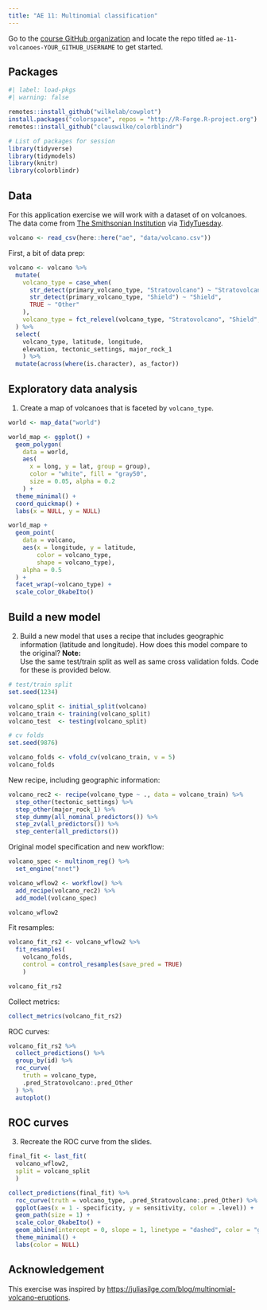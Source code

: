 ```yaml
---
title: "AE 11: Multinomial classification"
---
```


::: callout-important
Go to the [course GitHub organization](https://github.com/sta210-s22) and locate the repo titled `ae-11-volcanoes-YOUR_GITHUB_USERNAME` to get started.
:::

## Packages

```r
#| label: load-pkgs
#| warning: false

remotes::install_github("wilkelab/cowplot")
install.packages("colorspace", repos = "http://R-Forge.R-project.org")
remotes::install_github("clauswilke/colorblindr")

# List of packages for session
library(tidyverse)
library(tidymodels)
library(knitr)
library(colorblindr)

```

## Data

For this application exercise we will work with a dataset of on volcanoes. The data come from [The Smithsonian Institution](https://volcano.si.edu/) via [TidyTuesday](https://github.com/rfordatascience/tidytuesday/blob/master/data/2020/2020-05-12/readme.md).

```r
volcano <- read_csv(here::here("ae", "data/volcano.csv"))
```

First, a bit of data prep:

```r
volcano <- volcano %>%
  mutate(
    volcano_type = case_when(
      str_detect(primary_volcano_type, "Stratovolcano") ~ "Stratovolcano",
      str_detect(primary_volcano_type, "Shield") ~ "Shield",
      TRUE ~ "Other"
    ),
    volcano_type = fct_relevel(volcano_type, "Stratovolcano", "Shield", "Other")
  ) %>%
  select(
    volcano_type, latitude, longitude, 
    elevation, tectonic_settings, major_rock_1
    ) %>%
  mutate(across(where(is.character), as_factor))
```

## Exploratory data analysis

1.  Create a map of volcanoes that is faceted by `volcano_type`.

```r
world <- map_data("world")

world_map <- ggplot() +
  geom_polygon(
    data = world, 
    aes(
      x = long, y = lat, group = group),
      color = "white", fill = "gray50", 
      size = 0.05, alpha = 0.2
    ) +
  theme_minimal() +
  coord_quickmap() +
  labs(x = NULL, y = NULL)

world_map +
  geom_point(
    data = volcano,
    aes(x = longitude, y = latitude,
        color = volcano_type, 
        shape = volcano_type),
    alpha = 0.5
  ) +
  facet_wrap(~volcano_type) +
  scale_color_OkabeIto()
```

## Build a new model

2.  Build a new model that uses a recipe that includes geographic information (latitude and longitude). How does this model compare to the original? **Note:**\
    Use the same test/train split as well as same cross validation folds. Code for these is provided below.

```r
# test/train split
set.seed(1234)

volcano_split <- initial_split(volcano)
volcano_train <- training(volcano_split)
volcano_test  <- testing(volcano_split)

# cv folds
set.seed(9876)

volcano_folds <- vfold_cv(volcano_train, v = 5)
volcano_folds
```

New recipe, including geographic information:

```r
volcano_rec2 <- recipe(volcano_type ~ ., data = volcano_train) %>%
  step_other(tectonic_settings) %>%
  step_other(major_rock_1) %>%
  step_dummy(all_nominal_predictors()) %>%
  step_zv(all_predictors()) %>%
  step_center(all_predictors())
```

Original model specification and new workflow:

```r
volcano_spec <- multinom_reg() %>%
  set_engine("nnet")

volcano_wflow2 <- workflow() %>%
  add_recipe(volcano_rec2) %>%
  add_model(volcano_spec)

volcano_wflow2
```

Fit resamples:

```r
volcano_fit_rs2 <- volcano_wflow2 %>%
  fit_resamples(
    volcano_folds, 
    control = control_resamples(save_pred = TRUE)
    )

volcano_fit_rs2
```

Collect metrics:

```r
collect_metrics(volcano_fit_rs2)
```

ROC curves:

```r
volcano_fit_rs2 %>%
  collect_predictions() %>%
  group_by(id) %>%
  roc_curve(
    truth = volcano_type,
    .pred_Stratovolcano:.pred_Other
  ) %>%
  autoplot()
```

## ROC curves

3.  Recreate the ROC curve from the slides.

```r
final_fit <- last_fit(
  volcano_wflow2, 
  split = volcano_split
  )

collect_predictions(final_fit) %>%
  roc_curve(truth = volcano_type, .pred_Stratovolcano:.pred_Other) %>%
  ggplot(aes(x = 1 - specificity, y = sensitivity, color = .level)) +
  geom_path(size = 1) +
  scale_color_OkabeIto() +
  geom_abline(intercept = 0, slope = 1, linetype = "dashed", color = "gray") +
  theme_minimal() +
  labs(color = NULL)
```

## Acknowledgement

This exercise was inspired by [https://juliasilge.com/blog/multinomial-volcano-eruptions](https://juliasilge.com/blog/multinomial-volcano-eruptions/).

